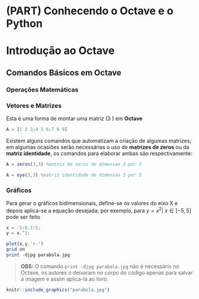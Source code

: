 # (PART) Conhecendo o Octave e o Python {-}

# Introdução ao Octave

## Comandos Básicos em Octave 

### Operações Matemáticas

### Vetores e Matrizes

Esta é uma forma de montar uma matriz \(3 \times 3\) em **Octave**
```octave
A = [1 2 3;4 5 6;7 8 9]
```

Existem alguns comandos que automatizam a criação de algumas matrizes; em algumas ocasiões serão necessárias o uso de **matrizes de zeros** ou da **matriz identidade**, os comandos para elaborar ambas são respectivamente:

```octave
A = zeros(3,3) %matriz de zeros de dimensao 3 por 3
```
```octave
A = eye(3,3) %matriz identidade de dimensao 3 por 3
```
### Gráficos
Para gerar o gráficos bidimensionais, define-se os valores do eixo X e depois aplica-se a equação desejada; por exemplo, para $y = x^2 | \ x \in [-5,5]$ pode ser feito

```octave
x = -5:0.1:5;
y = x.^2;

plot(x,y,'r-')
grid on
print -djpg parabola.jpg
```

> **OBS:** O comando `print -djpg parabola.jpg` não é necessário no Octave, os autores o deixaram no corpo do código apenas para salvar a imagem e assim aplica-lá ao livro.


```r
knitr::include_graphics("parabola.jpg")
```






